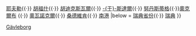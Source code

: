 {{Navbox
|name    = 耶夫勒堡省
|title   = [[耶夫勒堡省]][[瑞典市镇|市镇]]
|image   = [[File:Gävleborg län vapen.svg|35px|耶夫勒堡省省徽]]
|state   = uncollapsed
|imagestyle = padding-right: .5em;
|titlestyle = background: #b8d2ff;
|belowstyle = background: #e6f2ff;

|list1   = [[博尔奈斯市|博爾奈斯]]{{·}} [[耶夫勒市|耶夫勒]]{{·}} [[胡福什市|胡福什]]{{·}} [[胡迪克斯瓦尔市|胡迪克斯瓦爾]]{{·}} [[于斯达尔市|-{于}-斯達爾]]{{·}} [[努丹斯蒂格市|努丹斯蒂格]]{{·}}[[奥克尔布市|奧克爾布]] {{·}} [[奥瓦诺克尔市|奧瓦諾克爾]]{{·}} [[桑德维肯市|桑德維肯]]{{·}} [[瑟德港市|南港]]
|below = [[瑞典省份]]{{·}} [[瑞典]]
}}<noinclude>
[[Category:瑞典市镇模板|Gävleborg]]
</noinclude>